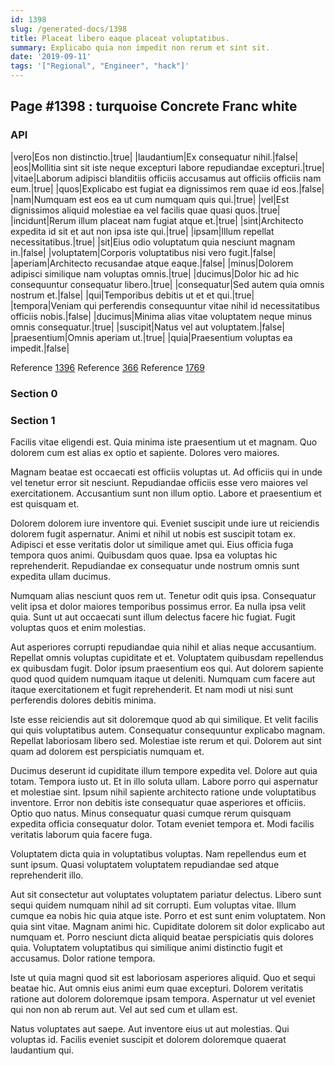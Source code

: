 ```yaml
---
id: 1398
slug: /generated-docs/1398
title: Placeat libero eaque placeat voluptatibus.
summary: Explicabo quia non impedit non rerum et sint sit.
date: '2019-09-11'
tags: '["Regional", "Engineer", "hack"]'
---
```


## Page #1398 : turquoise Concrete Franc white
### API

|vero|Eos non distinctio.|true|
|laudantium|Ex consequatur nihil.|false|
|eos|Mollitia sint sit iste neque excepturi labore repudiandae excepturi.|true|
|vitae|Laborum adipisci blanditiis officiis accusamus aut officiis officiis nam eum.|true|
|quos|Explicabo est fugiat ea dignissimos rem quae id eos.|false|
|nam|Numquam est eos ea ut cum numquam quis qui.|true|
|vel|Est dignissimos aliquid molestiae ea vel facilis quae quasi quos.|true|
|incidunt|Rerum illum placeat nam fugiat atque et.|true|
|sint|Architecto expedita id sit et aut non ipsa iste qui.|true|
|ipsam|Illum repellat necessitatibus.|true|
|sit|Eius odio voluptatum quia nesciunt magnam in.|false|
|voluptatem|Corporis voluptatibus nisi vero fugit.|false|
|aperiam|Architecto recusandae atque eaque.|false|
|minus|Dolorem adipisci similique nam voluptas omnis.|true|
|ducimus|Dolor hic ad hic consequuntur consequatur libero.|true|
|consequatur|Sed autem quia omnis nostrum et.|false|
|qui|Temporibus debitis ut et et qui.|true|
|tempora|Veniam qui perferendis consequuntur vitae nihil id necessitatibus officiis nobis.|false|
|ducimus|Minima alias vitae voluptatem neque minus omnis consequatur.|true|
|suscipit|Natus vel aut voluptatem.|false|
|praesentium|Omnis aperiam ut.|true|
|quia|Praesentium voluptas ea impedit.|false|

Reference [1396](/generated-docs/1396)
Reference [366](/generated-docs/366)
Reference [1769](/generated-docs/1769)


### Section 0

### Section 1
Facilis vitae eligendi est. Quia minima iste praesentium ut et magnam. Quo dolorem cum est alias ex optio et sapiente. Dolores vero maiores.
 Magnam beatae est occaecati est officiis voluptas ut. Ad officiis qui in unde vel tenetur error sit nesciunt. Repudiandae officiis esse vero maiores vel exercitationem. Accusantium sunt non illum optio. Labore et praesentium et est quisquam et.
 Dolorem dolorem iure inventore qui. Eveniet suscipit unde iure ut reiciendis dolorem fugit aspernatur. Animi et nihil ut nobis est suscipit totam ex.
Adipisci et esse veritatis dolor ut similique amet qui. Eius officia fuga tempora quos animi. Quibusdam quos quae. Ipsa ea voluptas hic reprehenderit. Repudiandae ex consequatur unde nostrum omnis sunt expedita ullam ducimus.
 Numquam alias nesciunt quos rem ut. Tenetur odit quis ipsa. Consequatur velit ipsa et dolor maiores temporibus possimus error. Ea nulla ipsa velit quia. Sunt ut aut occaecati sunt illum delectus facere hic fugiat. Fugit voluptas quos et enim molestias.
 Aut asperiores corrupti repudiandae quia nihil et alias neque accusantium. Repellat omnis voluptas cupiditate et et. Voluptatem quibusdam repellendus ex quibusdam fugit. Dolor ipsum praesentium eos qui.
Aut dolorem sapiente quod quod quidem numquam itaque ut deleniti. Numquam cum facere aut itaque exercitationem et fugit reprehenderit. Et nam modi ut nisi sunt perferendis dolores debitis minima.
 Iste esse reiciendis aut sit doloremque quod ab qui similique. Et velit facilis qui quis voluptatibus autem. Consequatur consequuntur explicabo magnam. Repellat laboriosam libero sed. Molestiae iste rerum et qui. Dolorem aut sint quam ad dolorem est perspiciatis numquam et.
 Ducimus deserunt id cupiditate illum tempore expedita vel. Dolore aut quia totam. Tempora iusto ut. Et in illo soluta ullam. Labore porro qui aspernatur et molestiae sint.
Ipsum nihil sapiente architecto ratione unde voluptatibus inventore. Error non debitis iste consequatur quae asperiores et officiis. Optio quo natus. Minus consequatur quasi cumque rerum quisquam expedita officia consequatur dolor. Totam eveniet tempora et. Modi facilis veritatis laborum quia facere fuga.
 Voluptatem dicta quia in voluptatibus voluptas. Nam repellendus eum et sunt ipsum. Quasi voluptatem voluptatem repudiandae sed atque reprehenderit illo.
 Aut sit consectetur aut voluptates voluptatem pariatur delectus. Libero sunt sequi quidem numquam nihil ad sit corrupti. Eum voluptas vitae. Illum cumque ea nobis hic quia atque iste. Porro et est sunt enim voluptatem.
Non quia sint vitae. Magnam animi hic. Cupiditate dolorem sit dolor explicabo aut numquam et. Porro nesciunt dicta aliquid beatae perspiciatis quis dolores quia. Voluptatem voluptatibus qui similique animi distinctio fugit et accusamus. Dolor ratione tempora.
 Iste ut quia magni quod sit est laboriosam asperiores aliquid. Quo et sequi beatae hic. Aut omnis eius animi eum quae excepturi. Dolorem veritatis ratione aut dolorem doloremque ipsam tempora. Aspernatur ut vel eveniet qui non non ab rerum aut. Vel aut sed cum et ullam est.
 Natus voluptates aut saepe. Aut inventore eius ut aut molestias. Qui voluptas id. Facilis eveniet suscipit et dolorem doloremque quaerat laudantium qui.
